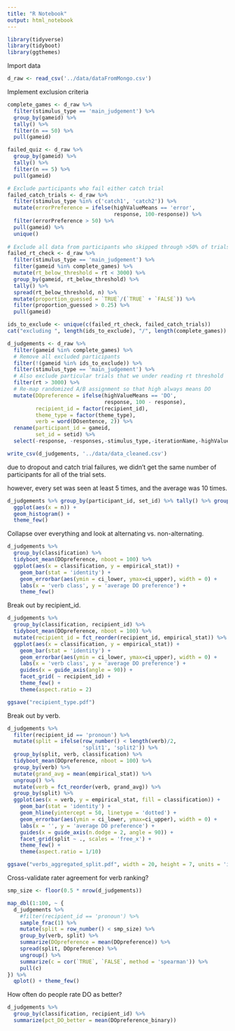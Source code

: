 ```yaml
---
title: "R Notebook"
output: html_notebook
---
```


```r
library(tidyverse)
library(tidyboot)
library(ggthemes)
```

Import data

```r
d_raw <- read_csv('../data/dataFromMongo.csv')
```

Implement exclusion criteria

```r
complete_games <- d_raw %>%
  filter(stimulus_type == 'main_judgement') %>%
  group_by(gameid) %>%
  tally() %>%
  filter(n == 50) %>%
  pull(gameid) 

failed_quiz <- d_raw %>%
  group_by(gameid) %>% 
  tally() %>% 
  filter(n == 5) %>% 
  pull(gameid)

# Exclude participants who fail either catch trial
failed_catch_trials <- d_raw %>%
  filter(stimulus_type %in% c('catch1', 'catch2')) %>%
  mutate(errorPreference = ifelse(highValueMeans == 'error', 
                                  response, 100-response)) %>%
  filter(errorPreference > 50) %>%
  pull(gameid) %>%
  unique()
  
# Exclude all data from participants who skipped through >50% of trials
failed_rt_check <- d_raw %>%
  filter(stimulus_type == 'main_judgement') %>%
  filter(gameid %in% complete_games) %>%
  mutate(rt_below_threshold = rt < 3000) %>%
  group_by(gameid, rt_below_threshold) %>%
  tally() %>%
  spread(rt_below_threshold, n) %>%
  mutate(proportion_guessed = `TRUE`/(`TRUE` + `FALSE`)) %>%
  filter(proportion_guessed > 0.25) %>%
  pull(gameid)

ids_to_exclude <- unique(c(failed_rt_check, failed_catch_trials))
cat("excluding ", length(ids_to_exclude), "/", length(complete_games))
```

```r
d_judgements <- d_raw %>%
  filter(gameid %in% complete_games) %>%
  # Remove all excluded participants
  filter(!(gameid %in% ids_to_exclude)) %>%
  filter(stimulus_type == 'main_judgement') %>%
  # Also exclude particular trials that we under reading rt threshold
  filter(rt > 3000) %>%
  # Re-map randomized A/B assignment so that high always means DO
  mutate(DOpreference = ifelse(highValueMeans == 'DO', 
                               response, 100 - response),
         recipient_id = factor(recipient_id), 
         theme_type = factor(theme_type),
         verb = word(DOsentence, 2)) %>%
  rename(participant_id = gameid,
         set_id = setid) %>%
  select(-response, -responses,-stimulus_type,-iterationName,-highValueMeans)

write_csv(d_judgements, '../data/data_cleaned.csv')
```

due to dropout and catch trial failures, we didn't get the same number of participants for all of the trial sets.

however, every set was seen at least 5 times, and the average was 10 times.

```r
d_judgements %>% group_by(participant_id, set_id) %>% tally() %>% group_by(set_id) %>% tally() %>%
  ggplot(aes(x = n)) +
  geom_histogram() +
  theme_few()
```

Collapse over everything and look at alternating vs. non-alternating.

```r
d_judgements %>%
  group_by(classification) %>%
  tidyboot_mean(DOpreference, nboot = 100) %>%
  ggplot(aes(x = classification, y = empirical_stat)) +
    geom_bar(stat = 'identity') +
    geom_errorbar(aes(ymin = ci_lower, ymax=ci_upper), width = 0) +
    labs(x = 'verb class', y = 'average DO preference') +
    theme_few() 
```

Break out by recipient_id.

```r
d_judgements %>%
  group_by(classification, recipient_id) %>%
  tidyboot_mean(DOpreference, nboot = 100) %>%
  mutate(recipient_id = fct_reorder(recipient_id, empirical_stat)) %>%
  ggplot(aes(x = classification, y = empirical_stat)) +
    geom_bar(stat = 'identity') +
    geom_errorbar(aes(ymin = ci_lower, ymax=ci_upper), width = 0) +
    labs(x = 'verb class', y = 'average DO preference') +
    guides(x = guide_axis(angle = 90)) +
    facet_grid( ~ recipient_id) +
    theme_few() +
    theme(aspect.ratio = 2)

ggsave("recipient_type.pdf")
```

Break out by verb.

```r
d_judgements %>%
  filter(recipient_id == 'pronoun') %>%
  mutate(split = ifelse(row_number() < length(verb)/2,
                        'split1', 'split2')) %>%
  group_by(split, verb, classification) %>%
  tidyboot_mean(DOpreference, nboot = 100) %>%
  group_by(verb) %>%
  mutate(grand_avg = mean(empirical_stat)) %>%
  ungroup() %>%
  mutate(verb = fct_reorder(verb, grand_avg)) %>%
  group_by(split) %>%
  ggplot(aes(x = verb, y = empirical_stat, fill = classification)) +
    geom_bar(stat = 'identity') +
    geom_hline(yintercept = 50, linetype = 'dotted') +
    geom_errorbar(aes(ymin = ci_lower, ymax=ci_upper), width = 0) +
    labs(x = '', y = 'average DO preference') +
    guides(x = guide_axis(n.dodge = 2, angle = 90)) +
    facet_grid(split ~ ., scales = 'free_x') +
    theme_few() +
    theme(aspect.ratio = 1/10)

ggsave("verbs_aggregated_split.pdf", width = 20, height = 7, units = 'in')
```

Cross-validate rater agreement for verb ranking?

```r
smp_size <- floor(0.5 * nrow(d_judgements))

map_dbl(1:100, ~ {
  d_judgements %>%
    #filter(recipient_id == 'pronoun') %>%
    sample_frac(1) %>%
    mutate(split = row_number() < smp_size) %>%
    group_by(verb, split) %>%
    summarize(DOpreference = mean(DOpreference)) %>%
    spread(split, DOpreference) %>%
    ungroup() %>%
    summarize(c = cor(`TRUE`, `FALSE`, method = 'spearman')) %>%
    pull(c)
}) %>%
  qplot() + theme_few()
```

How often do people rate DO as better?

```r
d_judgements %>%
  group_by(classification, recipient_id) %>%
  summarize(pct_DO_better = mean(DOpreference_binary))
```
